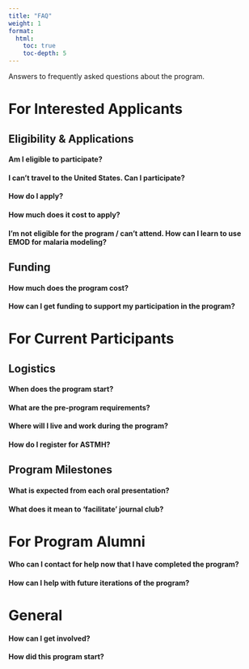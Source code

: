 ```yaml
---
title: "FAQ"
weight: 1
format: 
  html: 
    toc: true
    toc-depth: 5
---
```


Answers to frequently asked questions about the program.

# For Interested Applicants

## Eligibility & Applications

#### Am I eligible to participate?

#### I can't travel to the United States. Can I participate?

#### How do I apply?

#### How much does it cost to apply?

#### I'm not eligible for the program / can't attend. How can I learn to use EMOD for malaria modeling?

## Funding

#### How much does the program cost?

#### How can I get funding to support my participation in the program?

# For Current Participants

## Logistics

#### When does the program start?

#### What are the pre-program requirements?

#### Where will I live and work during the program?

#### How do I register for ASTMH?

## Program Milestones

#### What is expected from each oral presentation?

#### What does it mean to 'facilitate' journal club?

# For Program Alumni

#### Who can I contact for help now that I have completed the program?

#### How can I help with future iterations of the program?

# General

#### How can I get involved?

#### How did this program start?
